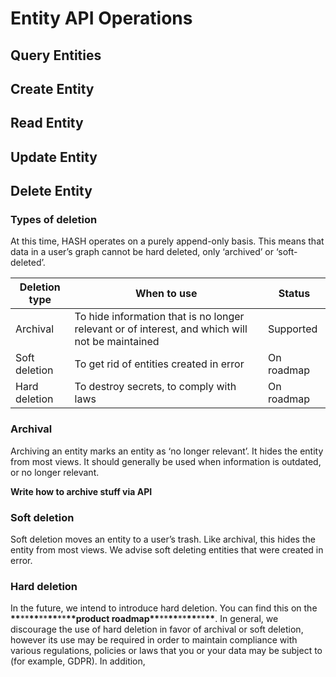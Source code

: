 # Entity API Operations

## Query Entities

## Create Entity

## Read Entity

## Update Entity

## Delete Entity

### Types of deletion

At this time, HASH operates on a purely append-only basis. This means that data in a user’s graph cannot be hard deleted, only ‘archived’ or ‘soft-deleted’.

| Deletion type | When to use                                                                                     | Status     |
| ------------- | ----------------------------------------------------------------------------------------------- | ---------- |
| Archival      | To hide information that is no longer relevant or of interest, and which will not be maintained | Supported  |
| Soft deletion | To get rid of entities created in error                                                         | On roadmap |
| Hard deletion | To destroy secrets, to comply with laws                                                         | On roadmap |

### Archival

Archiving an entity marks an entity as ‘no longer relevant’. It hides the entity from most views. It should generally be used when information is outdated, or no longer relevant.

**Write how to archive stuff via API**

### Soft deletion

Soft deletion moves an entity to a user’s trash. Like archival, this hides the entity from most views. We advise soft deleting entities that were created in error.

### Hard deletion

In the future, we intend to introduce hard deletion. You can find this on the **\*\***\*\***\*\***\*\***\*\***\*\***\*\***product roadmap**\*\***\*\***\*\***\*\***\*\***\*\***\*\***. In general, we discourage the use of hard deletion in favor of archival or soft deletion, however its use may be required in order to maintain compliance with various regulations, policies or laws that you or your data may be subject to (for example, GDPR). In addition,
